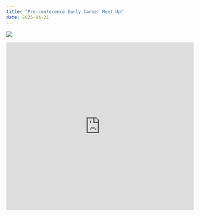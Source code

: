 ```yaml
---
title: "Pre-conference Early Career Meet Up"
date: 2025-04-21
---
```


![](./img/PRE-CONFERENCE WORSKHOP.jpg)

<iframe src="https://www.google.com/maps/embed?pb=!1m18!1m12!1m3!1d8706.81015477908!2d-111.930326!3d33.4207748!2m3!1f0!2f0!3f0!3m2!1i1024!2i768!4f13.1!3m3!1m2!1s0x872b08ddba2f5759%3A0xb05ca2f7403dcaf4!2sGoldwater%20Center%20for%20Science%20and%20Engineering%2C%20650%20E%20Tyler%20Mall%2C%20Tempe%2C%20AZ%2085281!5e1!3m2!1sen!2sus!4v1745258363859!5m2!1sen!2sus" width="100%" height="450" style="border:0;" allowfullscreen="" loading="lazy" referrerpolicy="no-referrer-when-downgrade"></iframe>
